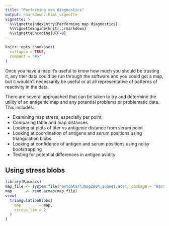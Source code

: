 ```yaml
---
title: "Performing map diagnostics"
output: rmarkdown::html_vignette
vignette: >
  %\VignetteIndexEntry{Performing map diagnostics}
  %\VignetteEngine{knitr::rmarkdown}
  %\VignetteEncoding{UTF-8}
---
```


```r
knitr::opts_chunk$set(
  collapse = TRUE,
  comment = "#>"
)
```

Once you have a map it's useful to know how much you should be trusting it, any titer data could be run through the software and you could get a map, but it wouldn't necessarily be useful or at all representative of patterns of reactivity in the data.

There are several approached that can be taken to try and determine the utility of an antigenic map and any potential problems or problematic data. This includes:

- Examining map stress, especially per point
- Comparing table and map distances
- Looking at plots of titer vs antigenic distance from serum point
- Looking at coordination of antigens and serum positions using triangulation blobs
- Looking at confidence of antigen and serum positions using noisy bootstrapping
- Testing for potential differences in antigen avidity

## Using stress blobs
```r
library(Racmacs)
map_file <- system.file("extdata/h3map2004_subset.ace", package = "Racmacs")
map      <- read.acmap(map_file)
view(
  triangulationBlobs(
    map        = map,
    stress_lim = 2
  )
)
```
